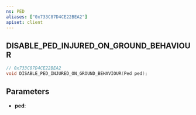 ```yaml
---
ns: PED
aliases: ["0x733C87D4CE22BEA2"]
apiset: client
---
```

## DISABLE_PED_INJURED_ON_GROUND_BEHAVIOUR

```c
// 0x733C87D4CE22BEA2
void DISABLE_PED_INJURED_ON_GROUND_BEHAVIOUR(Ped ped);
```


## Parameters
* **ped**: